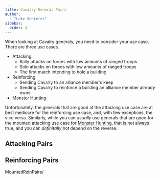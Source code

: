 ```yaml
---
title: Cavalry General Pairs
author: 
  - "Luke Schierer"
sidebar: 
  order: 3
---
```


When looking at Cavalry generals, you need to consider your use case.  There are three use cases.

* Attacking
  * Rally attacks on forces with low amounts of ranged troops
  * Solo attacks on forces with low amounts of ranged troops
  * The first march intending to hold a building
* Reinforcing
  * Sending Cavalry to an alliance member's keep
  * Sending Cavalry to reinforce a building an alliance member
    already owns
* [Monster Hunting]

Unfortunately, the generals that are good at the attacking use case are at best mediocre for the reinforcing use case, and, with few exceptions, the vice versa. 
Similarly, while you can *usually* use generals that are good for the mounted attacking use case for [Monster Hunting], that is not always true, and you can *definitally* not depend on the reverse.


## Attacking Pairs
<AttackPairs generalClass='Mounted'></AttackPairs>

## Reinforcing Pairs
MountedReinPairs/




[Monster Hunting]: <../monster_hunters/>